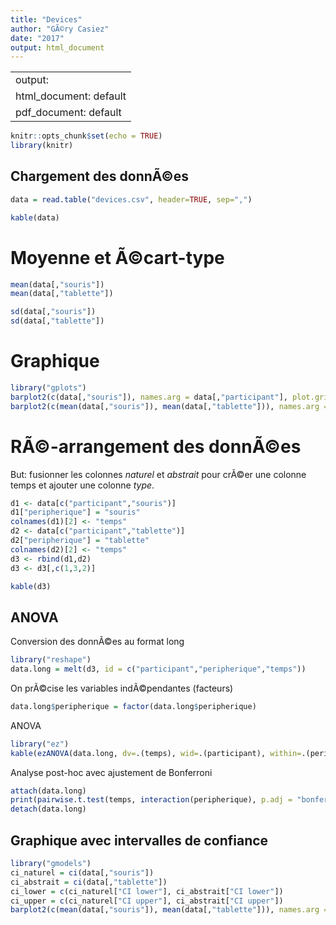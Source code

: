 ```yaml
---
title: "Devices"
author: "GÃ©ry Casiez"
date: "2017"
output: html_document
---
```

---
output:
  html_document: default
  pdf_document: default
---

```r
knitr::opts_chunk$set(echo = TRUE)
library(knitr)
```

## Chargement des donnÃ©es

```r
data = read.table("devices.csv", header=TRUE, sep=",")
```

```r
kable(data) 
```

# Moyenne et Ã©cart-type

```r
mean(data[,"souris"])
mean(data[,"tablette"])
```

```r
sd(data[,"souris"])
sd(data[,"tablette"])
```

# Graphique
```r
library("gplots")
barplot2(c(data[,"souris"]), names.arg = data[,"participant"], plot.grid = TRUE, ylab = "Temps (s)", xlab = "Participants")
barplot2(c(mean(data[,"souris"]), mean(data[,"tablette"])), names.arg = c("souris", "tablette"), plot.grid = TRUE, ylab = "Temps (s)", xlab = "Peripherique")
```

# RÃ©-arrangement des donnÃ©es
But: fusionner les colonnes *naturel* et *abstrait* pour crÃ©er une colonne temps et ajouter une colonne *type*.

```r
d1 <- data[c("participant","souris")]
d1["peripherique"] = "souris"
colnames(d1)[2] <- "temps"
d2 <- data[c("participant","tablette")]
d2["peripherique"] = "tablette"
colnames(d2)[2] <- "temps"
d3 <- rbind(d1,d2)
d3 <- d3[,c(1,3,2)]
```

```r
kable(d3)
```

## ANOVA

Conversion des donnÃ©es au format long
```r
library("reshape")
data.long = melt(d3, id = c("participant","peripherique","temps"))
```

On prÃ©cise les variables indÃ©pendantes (facteurs)
```r
data.long$peripherique = factor(data.long$peripherique)
```

ANOVA
```r
library("ez")
kable(ezANOVA(data.long, dv=.(temps), wid=.(participant), within=.(peripherique)))
```

Analyse post-hoc avec ajustement de Bonferroni
```r
attach(data.long)
print(pairwise.t.test(temps, interaction(peripherique), p.adj = "bonferroni"))
detach(data.long)
```

## Graphique avec intervalles de confiance

```r
library("gmodels")
ci_naturel = ci(data[,"souris"])
ci_abstrait = ci(data[,"tablette"])
ci_lower = c(ci_naturel["CI lower"], ci_abstrait["CI lower"])
ci_upper = c(ci_naturel["CI upper"], ci_abstrait["CI upper"])
barplot2(c(mean(data[,"souris"]), mean(data[,"tablette"])), names.arg = c("souris", "tablette"), plot.grid = TRUE, plot.ci = TRUE, ci.l = ci_lower, ci.u = ci_upper , ylab = "Temps (ms)", xlab = "Peripherique")
```
